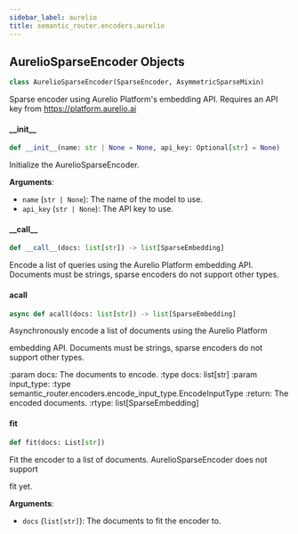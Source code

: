 ```yaml
---
sidebar_label: aurelio
title: semantic_router.encoders.aurelio
---
```


## AurelioSparseEncoder Objects

```python
class AurelioSparseEncoder(SparseEncoder, AsymmetricSparseMixin)
```

Sparse encoder using Aurelio Platform&#x27;s embedding API. Requires an API key from
https://platform.aurelio.ai

#### \_\_init\_\_

```python
def __init__(name: str | None = None, api_key: Optional[str] = None)
```

Initialize the AurelioSparseEncoder.

**Arguments**:

- `name` (`str | None`): The name of the model to use.
- `api_key` (`str | None`): The API key to use.

#### \_\_call\_\_

```python
def __call__(docs: list[str]) -> list[SparseEmbedding]
```

Encode a list of queries using the Aurelio Platform embedding API. Documents
must be strings, sparse encoders do not support other types.

#### acall

```python
async def acall(docs: list[str]) -> list[SparseEmbedding]
```

Asynchronously encode a list of documents using the Aurelio Platform

embedding API. Documents must be strings, sparse encoders do not support other
types.

:param docs: The documents to encode.
:type docs: list[str]
:param input_type:
:type semantic_router.encoders.encode_input_type.EncodeInputType
:return: The encoded documents.
:rtype: list[SparseEmbedding]


#### fit

```python
def fit(docs: List[str])
```

Fit the encoder to a list of documents. AurelioSparseEncoder does not support

fit yet.

**Arguments**:

- `docs` (`list[str]`): The documents to fit the encoder to.

